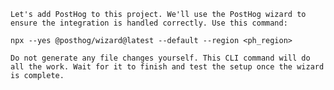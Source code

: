 ```agent
Let's add PostHog to this project. We'll use the PostHog wizard to ensure the integration is handled correctly. Use this command:

npx --yes @posthog/wizard@latest --default --region <ph_region>

Do not generate any file changes yourself. This CLI command will do all the work. Wait for it to finish and test the setup once the wizard is complete.

```
